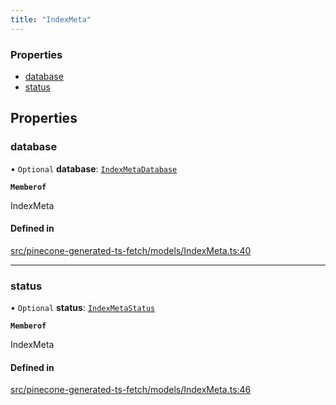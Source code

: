 ```yaml
---
title: "IndexMeta"
---
```


### Properties

- [database](IndexMeta.md#database)
- [status](IndexMeta.md#status)

## Properties

### database

• `Optional` **database**: [`IndexMetaDatabase`](IndexMetaDatabase.md)

**`Memberof`**

IndexMeta

#### Defined in

[src/pinecone-generated-ts-fetch/models/IndexMeta.ts:40](https://github.com/pinecone-io/pinecone-ts-client/blob/4ccf45d/src/pinecone-generated-ts-fetch/models/IndexMeta.ts#L40)

___

### status

• `Optional` **status**: [`IndexMetaStatus`](IndexMetaStatus.md)

**`Memberof`**

IndexMeta

#### Defined in

[src/pinecone-generated-ts-fetch/models/IndexMeta.ts:46](https://github.com/pinecone-io/pinecone-ts-client/blob/4ccf45d/src/pinecone-generated-ts-fetch/models/IndexMeta.ts#L46)
